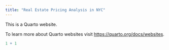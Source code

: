 ```yaml
---
title: "Real Estate Pricing Analysis in NYC"
---
```


This is a Quarto website.

To learn more about Quarto websites visit <https://quarto.org/docs/websites>.

```r
1 + 1
```
